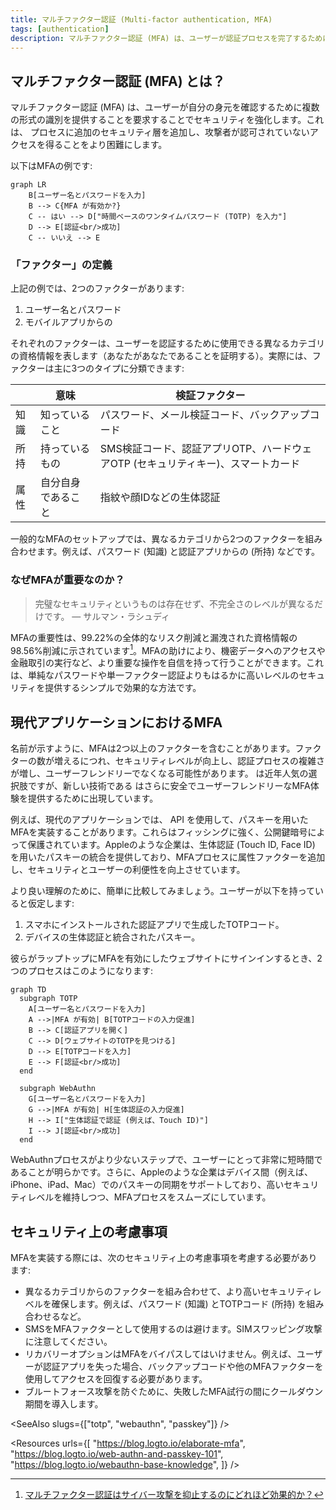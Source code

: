```yaml
---
title: マルチファクター認証 (Multi-factor authentication, MFA)
tags: [authentication]
description: マルチファクター認証 (MFA) は、ユーザーが認証プロセスを完了するために少なくとも2つの形式の識別を提供するよう要求するセキュリティメカニズムです。これにより、認可されていないアクセスのリスクを大幅に減少させる追加のセキュリティ層が追加されます。
---
```


## マルチファクター認証 (MFA) とは？

マルチファクター認証 (MFA) は、ユーザーが自分の身元を確認するために複数の形式の識別を提供することを要求することでセキュリティを強化します。これは、<Ref slug="authentication" /> プロセスに追加のセキュリティ層を追加し、攻撃者が認可されていないアクセスを得ることをより困難にします。

以下はMFAの例です:

```mermaid
graph LR
    B[ユーザー名とパスワードを入力]
    B --> C{MFA が有効か?}
    C -- はい --> D["時間ベースのワンタイムパスワード (TOTP) を入力"]
    D --> E[認証<br/>成功]
    C -- いいえ --> E
```

### 「ファクター」の定義

上記の例では、2つのファクターがあります:

1. ユーザー名とパスワード
2. モバイルアプリからの <Ref slug="totp" />

それぞれのファクターは、ユーザーを認証するために使用できる異なるカテゴリの資格情報を表します（あなたがあなたであることを証明する）。実際には、ファクターは主に3つのタイプに分類できます:

|            | 意味               | 検証ファクター                                                       |
| ---------- | ------------------ | -------------------------------------------------------------------- |
| 知識       | 知っていること     | パスワード、メール検証コード、バックアップコード                      |
| 所持       | 持っているもの     | SMS検証コード、認証アプリOTP、ハードウェアOTP (セキュリティキー)、スマートカード |
| 属性       | 自分自身であること | 指紋や顔IDなどの生体認証                                            |

一般的なMFAのセットアップでは、異なるカテゴリから2つのファクターを組み合わせます。例えば、パスワード (知識) と認証アプリからの <Ref slug="totp" /> (所持) などです。

### なぜMFAが重要なのか？

> 完璧なセキュリティというものは存在せず、不完全さのレベルが異なるだけです。 — サルマン・ラシュディ

MFAの重要性は、99.22%の全体的なリスク削減と漏洩された資格情報の98.56%削減に示されています[^1]。MFAの助けにより、機密データへのアクセスや金融取引の実行など、より重要な操作を自信を持って行うことができます。これは、単純なパスワードや単一ファクター認証よりもはるかに高いレベルのセキュリティを提供するシンプルで効果的な方法です。

## 現代アプリケーションにおけるMFA

名前が示すように、MFAは2つ以上のファクターを含むことがあります。ファクターの数が増えるにつれ、セキュリティレベルが向上し、認証プロセスの複雑さが増し、ユーザーフレンドリーでなくなる可能性があります。<Ref slug="totp" /> は近年人気の選択肢ですが、新しい技術である <Ref slug="passkey" /> はさらに安全でユーザーフレンドリーなMFA体験を提供するために出現しています。

例えば、現代のアプリケーションでは、<Ref slug="webauthn" /> API を使用して、パスキーを用いたMFAを実装することがあります。これらはフィッシングに強く、公開鍵暗号によって保護されています。Appleのような企業は、生体認証 (Touch ID, Face ID) を用いたパスキーの統合を提供しており、MFAプロセスに属性ファクターを追加し、セキュリティとユーザーの利便性を向上させています。

より良い理解のために、簡単に比較してみましょう。ユーザーが以下を持っていると仮定します:

1. スマホにインストールされた認証アプリで生成したTOTPコード。
2. デバイスの生体認証と統合されたパスキー。

彼らがラップトップにMFAを有効にしたウェブサイトにサインインするとき、2つのプロセスはこのようになります:

```mermaid
graph TD
  subgraph TOTP
    A[ユーザー名とパスワードを入力]
    A -->|MFA が有効| B[TOTPコードの入力促進]
    B --> C[認証アプリを開く]
    C --> D[ウェブサイトのTOTPを見つける]
    D --> E[TOTPコードを入力]
    E --> F[認証<br/>成功]
  end

  subgraph WebAuthn
    G[ユーザー名とパスワードを入力]
    G -->|MFA が有効| H[生体認証の入力促進]
    H --> I["生体認証で認証 (例えば、Touch ID)"]
    I --> J[認証<br/>成功]
  end
```

WebAuthnプロセスがより少ないステップで、ユーザーにとって非常に短時間であることが明らかです。さらに、Appleのような企業はデバイス間（例えば、iPhone、iPad、Mac）でのパスキーの同期をサポートしており、高いセキュリティレベルを維持しつつ、MFAプロセスをスムーズにしています。

## セキュリティ上の考慮事項

MFAを実装する際には、次のセキュリティ上の考慮事項を考慮する必要があります:

- 異なるカテゴリからのファクターを組み合わせて、より高いセキュリティレベルを確保します。例えば、パスワード (知識) とTOTPコード (所持) を組み合わせるなど。
- SMSをMFAファクターとして使用するのは避けます。SIMスワッピング攻撃に注意してください。
- リカバリーオプションはMFAをバイパスしてはいけません。例えば、ユーザーが認証アプリを失った場合、バックアップコードや他のMFAファクターを使用してアクセスを回復する必要があります。
- ブルートフォース攻撃を防ぐために、失敗したMFA試行の間にクールダウン期間を導入します。

[^1]: [マルチファクター認証はサイバー攻撃を抑止するのにどれほど効果的か？](https://query.prod.cms.rt.microsoft.com/cms/api/am/binary/RW166lD)

<SeeAlso slugs={["totp", "webauthn", "passkey"]} />

<Resources
  urls={[
    "https://blog.logto.io/elaborate-mfa",
    "https://blog.logto.io/web-authn-and-passkey-101",
    "https://blog.logto.io/webauthn-base-knowledge",
  ]}
/>
